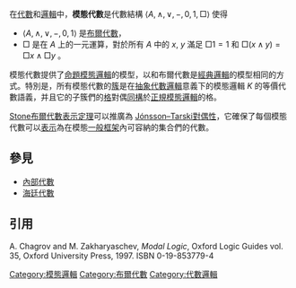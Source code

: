 在[[抽象代數|代數]]和[[邏輯|邏輯]]中，'''模態代數'''是代數結構 <math>\langle A,\land,\lor,-,0,1,\Box\rangle</math> 使得
*<math>\langle A,\land,\lor,-,0,1\rangle</math> 是[[布爾代數|布爾代數]]，
*<math>\Box</math> 是在 ''A'' 上的一元運算，對於所有 ''A'' 中的 ''x'', ''y'' 滿足 <math>\Box1=1</math> 和 <math>\Box(x\land y)=\Box x\land\Box y</math> 。

模態代數提供了[[命題邏輯|命題]][[模態邏輯|模態邏輯]]的模型，以和布爾代數是[[經典邏輯|經典邏輯]]的模型相同的方式。特別是，所有模態代數的[[簇_(泛代數)|簇]]是在[[抽象代數邏輯|抽象代數邏輯]]意義下的模態邏輯 ''K'' 的等價代數語義，并且它的子簇們的[[格_(數學)|格]]對偶[[同構|同構]]於[[正規模態邏輯|正規模態邏輯]]的格。

[[Stone布爾代數表示定理|Stone布爾代數表示定理]]可以推廣為 [[Jónsson–Tarski對偶性|Jónsson–Tarski對偶性]]，它確保了每個模態代數可以[[表示定理|表示]]為在模態[[一般框架|一般框架]]內可容納的集合們的代數。

==參見==
*[[內部代數|內部代數]]
*[[海廷代數|海廷代數]]

==引用==
A. Chagrov and M. Zakharyaschev, ''Modal Logic'', Oxford Logic Guides vol. 35, Oxford University Press, 1997. ISBN 0-19-853779-4

{{logic-stub}}
{{代數小作品}}
[[Category:模態邏輯|Category:模態邏輯]]
[[Category:布爾代數|Category:布爾代數]]
[[Category:代數邏輯|Category:代數邏輯]]